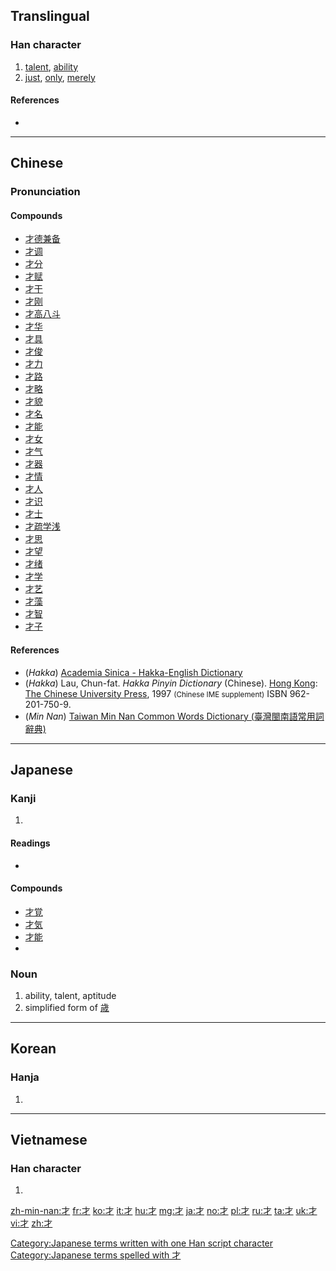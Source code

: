 {{also|扌|オ}}
==Translingual==

===Han character===
{{Han char|rn=64|rad=手|as=00|sn=3|var=2|four=40200|canj=DH}}

# [[talent]], [[ability]]
# [[just]], [[only]], [[merely]]

====References====
* {{Han ref|kx=0416.300|dkj=11769|dj=0763.010|hdz=31824.020|uh=624D|ud=25165|bh=A47E|bd=42110}}

----

==Chinese==
{{zh-forms}}

===Pronunciation===
{{zh-pron
|m=cái
|c=coi4
|h=pfs=tshôi;hpy=coi2
|mn=châi/chiah/chhâi
|w=
|mc=y
|oc=y
|ma=zh-cái.ogg
|cat=n,adv
}}

====Compounds====
* [[才德兼备]]
* [[才调]]
* [[才分]]
* [[才赋]]
* [[才干]]
* [[才刚]]
* [[才高八斗]]
* [[才华]]
* [[才具]]
* [[才俊]]
* [[才力]]
* [[才路]]
* [[才略]]
* [[才貌]]
* [[才名]]
* [[才能]]
* [[才女]]
* [[才气]]
* [[才器]]
* [[才情]]
* [[才人]]
* [[才识]]
* [[才士]]
* [[才疏学浅]]
* [[才思]]
* [[才望]]
* [[才绪]]
* [[才学]]
* [[才艺]]
* [[才藻]]
* [[才智]]
* [[才子]]

====References====
*(''Hakka'') [http://minhakka.ling.sinica.edu.tw/bkg/hakyin/search.php?DETAIL=1&LIMIT=id=51170&dbname=su_tian_1&graph=2 Academia Sinica - Hakka-English Dictionary]
*(''Hakka'') Lau, Chun-fat. ''Hakka Pinyin Dictionary'' (Chinese). [[Hong Kong]]: [[w:Chinese University of Hong Kong|The Chinese University Press]], 1997 <small>(Chinese IME supplement)</small> ISBN 962-201-750-9.
*(''Min Nan'') [http://twblg.dict.edu.tw/holodict_new/result_detail.jsp?n_no=214&curpage=1&sample=%E6%89%8D&radiobutton=1&querytarget=1&limit=20&pagenum=2&rowcount=33 Taiwan Min Nan Common Words Dictionary (臺灣閩南語常用詞辭典)]

----

==Japanese==

===Kanji===
{{ja-kanji|grade=2|rs=手00}}

# {{defn|lang=ja|sort=手00}}

====Readings====
* {{ja-readings
|goon=[[ざい]] (zai) {{qualifier|non-[[w:Jōyō kanji|Jōyō]] reading}}
|kanon=[[さい]] (sai)
|kun=[[わずかに]] (wazukani), [[ざえ]] (zae)}}

====Compounds====
* [[才覚]]
* [[才気]]
* [[才能]]
* {{term|漫才||a style of [[w:double act|double act]] [[stand-up comedy]]|tr=まんざい, manzai|sc=Jpan|lang=ja}}

===Noun===
{{ja-noun|k|hira=さい|rom=sai}}

# ability, talent, aptitude
# simplified form of [[歳]]

[[Category:Japanese terms written with one Han script character]]
[[Category:Japanese terms spelled with 才]]

----

==Korean==

===Hanja===
{{ko-hanja|hangeul=[[재]]|eumhun=재주|rv=jae|mr=chae|y=cay}}

# {{defn|lang=ko|sort=手00}}

----

==Vietnamese==

===Han character===
{{vi-hantu|[[tài]]|rs=手00}}

# {{defn|lang=vi|sort=手00}}

[[zh-min-nan:才]]
[[fr:才]]
[[ko:才]]
[[it:才]]
[[hu:才]]
[[mg:才]]
[[ja:才]]
[[no:才]]
[[pl:才]]
[[ru:才]]
[[ta:才]]
[[uk:才]]
[[vi:才]]
[[zh:才]]